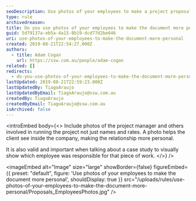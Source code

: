 ```yaml
---
seoDescription: Use photos of your employees to make a project proposal more personal and visually engaging, showcasing the people behind the work.
type: rule
archivedreason:
title: Do you use photos of your employees to make the document more personal?
guid: 5d79137a-eb5a-4a15-8b19-dcd77d2be646
uri: use-photos-of-your-employees-to-make-the-document-more-personal
created: 2019-08-21T22:54:27.000Z
authors:
  - title: Adam Cogan
    url: https://ssw.com.au/people/adam-cogan
related: []
redirects:
  - do-you-use-photos-of-your-employees-to-make-the-document-more-personal
lastUpdated: 2019-08-21T22:59:23.000Z
lastUpdatedBy: TiagoAraujo
lastUpdatedByEmail: TiagoAraujo@ssw.com.au
createdBy: TiagoAraujo
createdByEmail: TiagoAraujo@ssw.com.au
isArchived: false
---
```


<introEmbed
  body={<>
Include photos of the project manager and others involved in running the project not just names and rates. A photo helps the client see inside the company, making the relationship more personal.

It is also valid and important when talking about a case study to visually show which employee was responsible for that piece of work.
  </>}
/>

<imageEmbed
  alt="Image"
  size="large"
  showBorder={false}
  figureEmbed={{
    preset: "default",
    figure: 'Use photos of your employees to make the document more personal',
    shouldDisplay: true
  }}
  src="/uploads/rules/use-photos-of-your-employees-to-make-the-document-more-personal/Proposals_EmployeesPhotos.jpg"
/>
